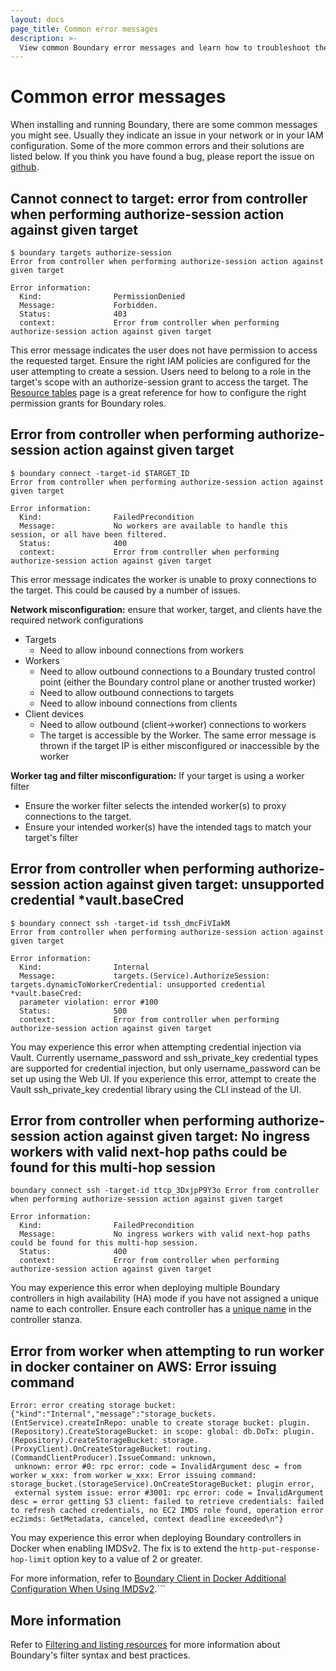 ```yaml
---
layout: docs
page_title: Common error messages
description: >-
  View common Boundary error messages and learn how to troubleshoot them.
---
```


# Common error messages

When installing and running Boundary, there are some common messages you might see. Usually they indicate an issue in your network or in your IAM
configuration. Some of the more common errors and their solutions are listed below. If you think you have found a bug, please report the issue on
[github](https://github.com/hashicorp/boundary/issues/new/choose).

## Cannot connect to target: error from controller when performing authorize-session action against given target

```
$ boundary targets authorize-session
Error from controller when performing authorize-session action against given target

Error information:
  Kind:                PermissionDenied
  Message:             Forbidden.
  Status:              403
  context:             Error from controller when performing authorize-session action against given target
```

This error message indicates the user does not have permission to access the requested target. Ensure the right IAM policies are configured for the
user attempting to create a session. Users need to belong to a role in the target's scope with an authorize-session grant to access the target.
The [Resource tables](/boundary/docs/rbac/resource-table) page is a great reference for how to configure
the right permission grants for Boundary roles.

## Error from controller when performing authorize-session action against given target

```
$ boundary connect -target-id $TARGET_ID
Error from controller when performing authorize-session action against given target

Error information:
  Kind:                FailedPrecondition
  Message:             No workers are available to handle this session, or all have been filtered.
  Status:              400
  context:             Error from controller when performing authorize-session action against given target
```

This error message indicates the worker is unable to proxy connections to the target. This could be caused by a number of issues.

**Network misconfiguration:** ensure that worker, target, and clients have the required network configurations
- Targets
  - Need to allow inbound connections from workers
- Workers
  - Need to allow outbound connections to a Boundary trusted control point (either the Boundary control plane or another trusted worker)
  - Need to allow outbound connections to targets
  - Need to allow inbound connections from clients
- Client devices
  - Need to allow outbound (client->worker) connections to workers
  - The target is accessible by the Worker. The same error message is thrown if the target IP is either misconfigured or inaccessible by the worker

**Worker tag and filter misconfiguration:** If your target is using a worker filter
- Ensure the worker filter selects the intended worker(s) to proxy connections to the target.
- Ensure your intended worker(s) have the intended tags to match your target's filter

## Error from controller when performing authorize-session action against given target: unsupported credential *vault.baseCred

```
$ boundary connect ssh -target-id tssh_dmcFiVIakM
Error from controller when performing authorize-session action against given target

Error information:
  Kind:                Internal
  Message:             targets.(Service).AuthorizeSession: targets.dynamicToWorkerCredential: unsupported credential *vault.baseCred:
  parameter violation: error #100
  Status:              500
  context:             Error from controller when performing authorize-session action against given target
```
You may experience this error when attempting credential injection via Vault. Currently username_password and ssh_private_key credential
types are supported for credential injection, but only username_password can be set up using the Web UI. If you experience this error,
attempt to create the Vault ssh_private_key credential library using the CLI instead of the UI.

## Error from controller when performing authorize-session action against given target: No ingress workers with valid next-hop paths could be found for this multi-hop session

```
boundary connect ssh -target-id ttcp_3DxjpP9Y3o Error from controller when performing authorize-session action against given target

Error information:
  Kind:                FailedPrecondition
  Message:             No ingress workers with valid next-hop paths could be found for this multi-hop session.
  Status:              400
  context:             Error from controller when performing authorize-session action against given target
```

You may experience this error when deploying multiple Boundary controllers in high availability (HA) mode if you have not assigned a unique name to each controller. Ensure each controller has a [unique name](/boundary/docs/configuration/controller#name) in the controller stanza.

## Error from worker when attempting to run worker in docker container on AWS: Error issuing command

```
Error: error creating storage bucket: {"kind":"Internal","message":"storage_buckets.(EntService).createInRepo: unable to create storage bucket: plugin.(Repository).CreateStorageBucket: in scope: global: db.DoTx: plugin.(Repository).CreateStorageBucket: storage.(ProxyClient).OnCreateStorageBucket: routing.(CommandClientProducer).IssueCommand: unknown,
 unknown: error #0: rpc error: code = InvalidArgument desc = from worker w_xxx: from worker w_xxx: Error issuing command: storage_bucket.(storageService).OnCreateStorageBucket: plugin error,
 external system issue: error #3001: rpc error: code = InvalidArgument desc = error getting S3 client: failed to retrieve credentials: failed to refresh cached credentials, no EC2 IMDS role found, operation error ec2imds: GetMetadata, canceled, context deadline exceeded\n"}
```

You may experience this error when deploying Boundary controllers in Docker when enabling IMDSv2. The fix is to extend the `http-put-response-hop-limit` option key to a value of 2 or greater.

For more information, refer to [Boundary Client in Docker Additional Configuration When Using IMDSv2](https://support.hashicorp.com/hc/en-us/articles/36515134051859-Boundary-Client-in-Docker-Additional-Configuration-When-Using-IMDSv2).```

## More information

Refer to [Filtering and listing resources](/boundary/docs/filtering) for more information about Boundary's filter syntax and best practices.
